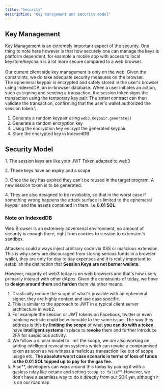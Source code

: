 ```yaml
---
title: "Security"
description: "Key management and security model"
---
```


## **Key Management**&#x20;

Key Management is an extremely important aspect of the security. One thing to note here however is that how securely one can manage the keys is platform dependent, for example a mobile app with access to local keystore/keychain is a lot more secure compared to a web browser.\
\
Our current client side key management is only on the web. Given the constraints, we do take adequate security measures on the browser.
\
The ephemeral keypair is encrypted and safely stored in the user's browser using IndexedDB, an in-browser database. When a user initiates an action, such as signing and sending a transaction, the session token signs the transaction using the temporary key pair. The smart contract can then validate the transaction, confirming that the user's wallet authorized the session token.\

1. Generate a random keypair using `web3.Keypair.generate()`
2. Generate a random encryption key
3. Using the encryption key encrypt the generated keypair.
4. Store the encrypted key in IndexedDB

## Security Model

1\. The session keys are like your JWT Token adapted to web3

2\. These keys have an expiry and a scope

3\. Once the key has expired they can't be reused in the target program. A new session token is to be generated.

4\. They are also designed to be revokable, so that in the worst case if something wrong happens the attack surface is limited to the ephemeral keypair and the assets contained in them. i.e **0.01 SOL**

### Note on IndexedDB

Web Browser is an extremely adverserial environment, no amount of security is enough there, right from cookies to session to extension's sandbox.

Attackers could always inject arbitrary code via XSS or malicious extension. This is why users are discouraged from storing serious funds in a browser wallet, they are only for day to day expenses and it is really important to establish the distinction that **Session Keys are not burner wallets.**

However, majority of web3 today is on web browsers and that's how users primarily interact with other dApps. Given the constraints of today, we have to **design around them** and **harden** them via other means.

1. Drastically reduce the scope of what's possible with an ephemeral signer, they are highly context and use case specific.
2. This is similar to the approach to JWT in a typical client server architecture in web2.
3. &#x20;For example the session or JWT tokens on Facebook, twitter or even banking website could be vulnerable to the same issue. The way they address is this by **limiting the scope** of what **you can do with a token**, have **intelligent systems** in place to **revoke** them and further introduce 2FA for suspicious activity.
4. We follow a similar model to limit the scope, we are also working on adding intelligent revocation systems which can revoke a compromised token as soon as we witness a malicious transaction like out of scope usage etc. **The absolute worst case scenario in terms of loss of funds is the 0.01 SOL topped up to pay for the gas fee.**
5. Also**, developers can work around this today by pairing it with a gasless relay like octane and setting `topUp to false`**. However, we don't have a seamless way to do it directly from our SDK yet, although it is on our roadmap.
